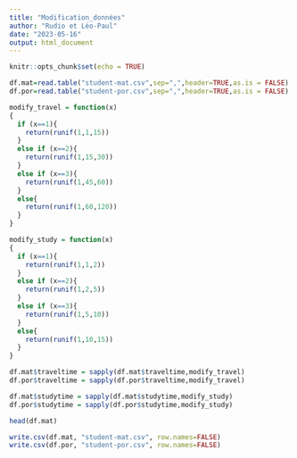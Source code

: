 ```yaml
---
title: "Modification_données"
author: "Rudio et Léo-Paul"
date: "2023-05-16"
output: html_document
---
```


```r
knitr::opts_chunk$set(echo = TRUE)
```

```r
df.mat=read.table("student-mat.csv",sep=",",header=TRUE,as.is = FALSE)
df.por=read.table("student-por.csv",sep=",",header=TRUE,as.is = FALSE)
```


```r

modify_travel = function(x)
{
  if (x==1){
    return(runif(1,1,15))
  }
  else if (x==2){
    return(runif(1,15,30))
  }
  else if (x==3){
    return(runif(1,45,60))
  }
  else{
    return(runif(1,60,120))
  }
}

modify_study = function(x)
{
  if (x==1){
    return(runif(1,1,2))
  }
  else if (x==2){
    return(runif(1,2,5))
  }
  else if (x==3){
    return(runif(1,5,10))
  }
  else{
    return(runif(1,10,15))
  }
}
```

```r
df.mat$traveltime = sapply(df.mat$traveltime,modify_travel)
df.por$traveltime = sapply(df.por$traveltime,modify_travel)

df.mat$studytime = sapply(df.mat$studytime,modify_study)
df.por$studytime = sapply(df.por$studytime,modify_study)

```


```r
head(df.mat)

write.csv(df.mat, "student-mat.csv", row.names=FALSE)
write.csv(df.por, "student-por.csv", row.names=FALSE)
```

